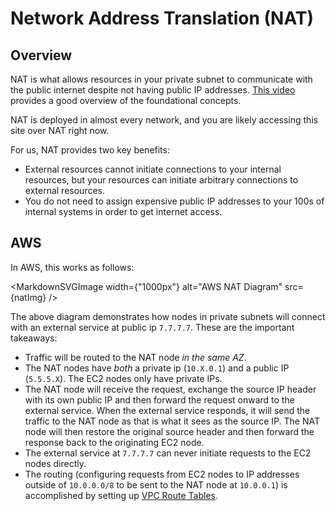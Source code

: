 
# Network Address Translation (NAT)

## Overview

NAT is what allows resources in your private subnet to communicate with the public internet despite not having public
IP addresses. [This video](https://www.youtube.com/watch?v=FTUV0t6JaDA) provides a good overview of the foundational concepts.

NAT is deployed in almost every network, and you are likely accessing this site over NAT right now.

For us, NAT provides two key benefits:

- External resources cannot initiate connections to your internal resources, but your resources can initiate arbitrary connections
to external resources.
- You do not need to assign expensive public IP addresses to your 100s of internal systems in order to get internet access.

## AWS

In AWS, this works as follows:

<MarkdownSVGImage width={"1000px"} alt="AWS NAT Diagram" src={natImg} />

The above diagram demonstrates how nodes in private subnets will connect with an external service at public ip `7.7.7.7`.
These are the important takeaways:
- Traffic will be routed to the NAT node _in the same AZ_.
- The NAT nodes have _both_ a private ip (`10.X.0.1`) and a public IP
(`5.5.5.X`). The EC2 nodes only have private IPs.
- The NAT node will receive the request, exchange the source IP header with its own public IP and then forward
the request onward to the external service. When the external service responds, it will send the traffic to the NAT node as that
is what it sees as the source IP. The NAT node will then restore the original source header and then forward the response back to the originating EC2 node.
- The external service at `7.7.7.7` can never initiate requests to the EC2 nodes directly.
- The routing (configuring requests from EC2 nodes to IP addresses outside of `10.0.0.0/8` to be sent to the NAT node at `10.0.0.1`)
is accomplished by setting up [VPC Route Tables](https://docs.aws.amazon.com/vpc/latest/userguide/WorkWithRouteTables.html).
